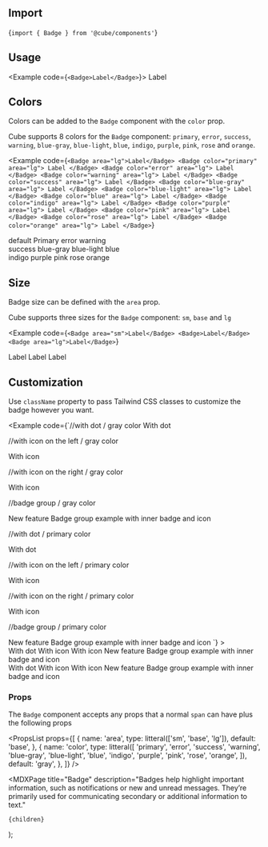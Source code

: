 


<Head>
  <title>Badge - Cube</title>
  <meta
    name="description"
    content="Badges help highlight important information, such as notifications or new and unread messages. They’re primarily used for communicating secondary or additional information to text."
  />
</Head>

## Import

<CodeSnippet>{`import { Badge } from '@cube/components'`}</CodeSnippet>

## Usage

<Example code={`<Badge>Label</Badge>`}>
  <Badge>Label</Badge>
</Example>

## Colors

Colors can be added to the `Badge` component with the `color` prop.

Cube supports 8 colors for the `Badge` component: `primary`, `error`, `success`, `warning`, `blue-gray`, `blue-light`, `blue`, `indigo`, `purple`, `pink`, `rose` and `orange`.

<Example
  code={`<Badge area="lg">Label</Badge>
<Badge color="primary" area="lg">
  Label
</Badge>
<Badge color="error" area="lg">
  Label
</Badge>
<Badge color="warning" area="lg">
  Label
</Badge>
<Badge color="success" area="lg">
  Label
</Badge>
<Badge color="blue-gray" area="lg">
  Label
</Badge>
<Badge color="blue-light" area="lg">
  Label
</Badge>
<Badge color="blue" area="lg">
  Label
</Badge>
<Badge color="indigo" area="lg">
  Label
</Badge>
<Badge color="purple" area="lg">
  Label
</Badge>
<Badge color="pink" area="lg">
  Label
</Badge>
<Badge color="rose" area="lg">
  Label
</Badge>
<Badge color="orange" area="lg">
  Label
</Badge>`}
>
  <div className="flex flex-col space-y-10">
    <div className="flex flex-wrap space-x-4 not-prose">
      <Badge area="lg">default</Badge>
      <Badge color="primary" area="lg">
        Primary
      </Badge>
      <Badge color="error" area="lg">
        error
      </Badge>
      <Badge color="warning" area="lg">
        warning
      </Badge>
    </div>
    <div className="flex flex-wrap space-x-4 not-prose">
      <Badge color="success" area="lg">
        success
      </Badge>
      <Badge color="blue-gray" area="lg">
        blue-gray
      </Badge>
      <Badge color="blue-light" area="lg">
        blue-light
      </Badge>
      <Badge color="blue" area="lg">
        blue
      </Badge>
    </div>
    <div className="flex flex-wrap space-x-4 not-prose">
      <Badge color="indigo" area="lg">
        indigo
      </Badge>
      <Badge color="purple" area="lg">
        purple
      </Badge>
      <Badge color="pink" area="lg">
        pink
      </Badge>
      <Badge color="rose" area="lg">
        rose
      </Badge>
      <Badge color="orange" area="lg">
        orange
      </Badge>
    </div>
  </div>
</Example>

## Size

Badge size can be defined with the `area` prop.

Cube supports three sizes for the `Badge` component: `sm`, `base` and `lg`

<Example
  code={`<Badge area="sm">Label</Badge>
<Badge>Label</Badge>
<Badge area="lg">Label</Badge>`}
>
  <Badge area="sm">Label</Badge>
  <Badge>Label</Badge>
  <Badge area="lg">Label</Badge>
</Example>

## Customization

Use `className` property to pass Tailwind CSS classes to customize the badge however you want.

<Example
  code={`//with dot / gray color
<Badge className="flex items-center space-x-1.5" area="lg">
  <span className="w-2 h-2 bg-gray-500 rounded-full" />
  <span>With dot</span>
</Badge>

//with icon on the left / gray color

<Badge className="flex items-center space-x-1.5" area="lg">
  <span className="w-5 h-5 border-2 border-gray-500 rounded-full" />
  <span>With icon</span>
</Badge>

//with icon on the right / gray color

<Badge className="flex items-center space-x-1.5" area="lg">
  <span>With icon</span>
  <span className="w-5 h-5 border-2 border-gray-500 rounded-full" />
</Badge>

//badge group / gray color

<Badge className="flex items-center space-x-1.5 pl-1" area="lg">
  <Badge className="text-white bg-gray-700">New feature</Badge>
  <span>Badge group example with inner badge and icon</span>
  <span className="w-5 h-5 border-2 border-gray-500 rounded-full" />
</Badge>

//with dot / primary color

<Badge className="flex items-center space-x-1.5" color="primary" area="lg">
  <span className="w-2 h-2 rounded-full bg-primary-500" />
  <span>With dot</span>
</Badge>

//with icon on the left / primary color

<Badge className="flex items-center space-x-1.5" color="primary" area="lg">
  <span className="w-5 h-5 border-2 rounded-full border-primary-500" />
  <span>With icon</span>
</Badge>

//with icon on the right / primary color

<Badge className="flex items-center space-x-1.5" color="primary" area="lg">
  <span>With icon</span>
  <span className="w-5 h-5 border-2 rounded-full border-primary-500" />
</Badge>

//badge group / primary color

<Badge className="flex items-center space-x-1.5 pl-1" color="primary" area="lg">
  <Badge className="text-white bg-primary-700">
    New feature
  </Badge>
  <span>Badge group example with inner badge and icon</span>
  <span className="w-5 h-5 border-2 rounded-full border-primary-500" />
</Badge>`}
>
  <div className="flex flex-col space-y-3">
    <div className="flex items-center space-x-3">
      <Badge className="flex items-center space-x-1.5" area="lg">
        <span className="w-2 h-2 bg-gray-500 rounded-full" />
        <span>With dot</span>
      </Badge>
      <Badge className="flex items-center space-x-1.5" area="lg">
        <span className="w-5 h-5 border-2 border-gray-500 rounded-full" />
        <span>With icon</span>
      </Badge>
      <Badge className="flex items-center space-x-1.5" area="lg">
        <span>With icon</span>
        <span className="w-5 h-5 border-2 border-gray-500 rounded-full" />
      </Badge>
      <Badge
        className="flex items-center space-x-1.5 pl-1"
        area="lg"
      >
        <Badge className="text-white bg-gray-700">
          New feature
        </Badge>
        <span>Badge group example with inner badge and icon</span>
        <span className="w-5 h-5 border-2 border-gray-500 rounded-full" />
      </Badge>
    </div>
    <div className="flex items-center space-x-3">
      <Badge
        color="primary"
        className="flex items-center space-x-1.5"
        area="lg"
      >
        <span className="w-2 h-2 rounded-full bg-primary-500" />
        <span>With dot</span>
      </Badge>
      <Badge
        color="primary"
        className="flex items-center space-x-1.5"
        area="lg"
      >
        <span className="w-5 h-5 border-2 rounded-full border-primary-500" />
        <span>With icon</span>
      </Badge>
      <Badge
        color="primary"
        className="flex items-center space-x-1.5"
        area="lg"
      >
        <span>With icon</span>
        <span className="w-5 h-5 border-2 rounded-full border-primary-500" />
      </Badge>
      <Badge
        color="primary"
        className="flex items-center space-x-1.5 pl-1"
        area="lg"
      >
        <Badge className="text-white bg-primary-700">
          New feature
        </Badge>
        <span>Badge group example with inner badge and icon</span>
        <span className="w-5 h-5 border-2 rounded-full border-primary-500" />
      </Badge>
    </div>
  </div>
</Example>

### Props

The `Badge` component accepts any props that a normal `span` can have plus the following props

<PropsList
  props={[
    {
      name: 'area',
      type: litteral(['sm', 'base', 'lg']),
      default: 'base',
    },
    {
      name: 'color',
      type: litteral([
        'primary',
        'error',
        'success',
        'warning',
        'blue-gray',
        'blue-light',
        'blue',
        'indigo',
        'purple',
        'pink',
        'rose',
        'orange',
      ]),
      default: 'gray',
    },
  ]}
/>

  <MDXPage
    title="Badge"
    description="Badges help highlight important information, such as notifications or new and unread messages. They’re primarily used for communicating secondary or additional information to text."
  >
    {children}
  </MDXPage>
);
